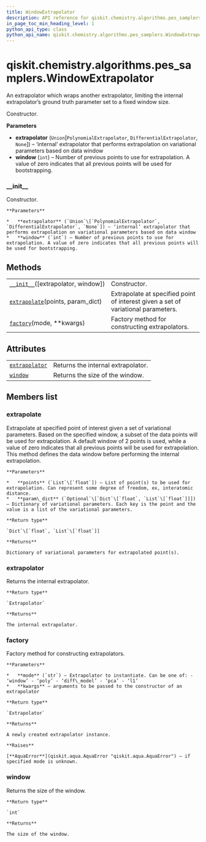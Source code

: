 ```yaml
---
title: WindowExtrapolator
description: API reference for qiskit.chemistry.algorithms.pes_samplers.WindowExtrapolator
in_page_toc_min_heading_level: 1
python_api_type: class
python_api_name: qiskit.chemistry.algorithms.pes_samplers.WindowExtrapolator
---
```


<span id="qiskit-chemistry-algorithms-pes-samplers-windowextrapolator" />

# qiskit.chemistry.algorithms.pes\_samplers.WindowExtrapolator

<Class id="qiskit.chemistry.algorithms.pes_samplers.WindowExtrapolator" isDedicatedPage={true} github="https://github.com/qiskit-community/qiskit-aqua/tree/stable/0.8/qiskit/chemistry/algorithms/pes_samplers/extrapolator.py" signature="WindowExtrapolator(extrapolator=None, window=2)" modifiers="class">
  An extrapolator which wraps another extrapolator, limiting the internal extrapolator’s ground truth parameter set to a fixed window size.

  Constructor.

  **Parameters**

  *   **extrapolator** (`Union`\[`PolynomialExtrapolator`, `DifferentialExtrapolator`, `None`]) – ‘internal’ extrapolator that performs extrapolation on variational parameters based on data window
  *   **window** (`int`) – Number of previous points to use for extrapolation. A value of zero indicates that all previous points will be used for bootstrapping.

  ### \_\_init\_\_

  <Function id="qiskit.chemistry.algorithms.pes_samplers.WindowExtrapolator.__init__" signature="__init__(extrapolator=None, window=2)">
    Constructor.

    **Parameters**

    *   **extrapolator** (`Union`\[`PolynomialExtrapolator`, `DifferentialExtrapolator`, `None`]) – ‘internal’ extrapolator that performs extrapolation on variational parameters based on data window
    *   **window** (`int`) – Number of previous points to use for extrapolation. A value of zero indicates that all previous points will be used for bootstrapping.
  </Function>

  ## Methods

  |                                                                                                                                                                                          |                                                                                   |
  | ---------------------------------------------------------------------------------------------------------------------------------------------------------------------------------------- | --------------------------------------------------------------------------------- |
  | [`__init__`](#qiskit.chemistry.algorithms.pes_samplers.WindowExtrapolator.__init__ "qiskit.chemistry.algorithms.pes_samplers.WindowExtrapolator.__init__")(\[extrapolator, window])      | Constructor.                                                                      |
  | [`extrapolate`](#qiskit.chemistry.algorithms.pes_samplers.WindowExtrapolator.extrapolate "qiskit.chemistry.algorithms.pes_samplers.WindowExtrapolator.extrapolate")(points, param\_dict) | Extrapolate at specified point of interest given a set of variational parameters. |
  | [`factory`](#qiskit.chemistry.algorithms.pes_samplers.WindowExtrapolator.factory "qiskit.chemistry.algorithms.pes_samplers.WindowExtrapolator.factory")(mode, \*\*kwargs)                | Factory method for constructing extrapolators.                                    |

  ## Attributes

  |                                                                                                                                                                        |                                    |
  | ---------------------------------------------------------------------------------------------------------------------------------------------------------------------- | ---------------------------------- |
  | [`extrapolator`](#qiskit.chemistry.algorithms.pes_samplers.WindowExtrapolator.extrapolator "qiskit.chemistry.algorithms.pes_samplers.WindowExtrapolator.extrapolator") | Returns the internal extrapolator. |
  | [`window`](#qiskit.chemistry.algorithms.pes_samplers.WindowExtrapolator.window "qiskit.chemistry.algorithms.pes_samplers.WindowExtrapolator.window")                   | Returns the size of the window.    |

  ## Members list

  ### extrapolate

  <Function id="qiskit.chemistry.algorithms.pes_samplers.WindowExtrapolator.extrapolate" signature="extrapolate(points, param_dict)">
    Extrapolate at specified point of interest given a set of variational parameters. Based on the specified window, a subset of the data points will be used for extrapolation. A default window of 2 points is used, while a value of zero indicates that all previous points will be used for extrapolation. This method defines the data window before performing the internal extrapolation.

    **Parameters**

    *   **points** (`List`\[`float`]) – List of point(s) to be used for extrapolation. Can represent some degree of freedom, ex, interatomic distance.
    *   **param\_dict** (`Optional`\[`Dict`\[`float`, `List`\[`float`]]]) – Dictionary of variational parameters. Each key is the point and the value is a list of the variational parameters.

    **Return type**

    `Dict`\[`float`, `List`\[`float`]]

    **Returns**

    Dictionary of variational parameters for extrapolated point(s).
  </Function>

  ### extrapolator

  <Attribute id="qiskit.chemistry.algorithms.pes_samplers.WindowExtrapolator.extrapolator">
    Returns the internal extrapolator.

    **Return type**

    `Extrapolator`

    **Returns**

    The internal extrapolator.
  </Attribute>

  ### factory

  <Function id="qiskit.chemistry.algorithms.pes_samplers.WindowExtrapolator.factory" signature="factory(mode, **kwargs)" modifiers="static">
    Factory method for constructing extrapolators.

    **Parameters**

    *   **mode** (`str`) – Extrapolator to instantiate. Can be one of: - ‘window’ - ‘poly’ - ‘diff\_model’ - ‘pca’ - ‘l1’
    *   **kwargs** – arguments to be passed to the constructor of an extrapolator

    **Return type**

    `Extrapolator`

    **Returns**

    A newly created extrapolator instance.

    **Raises**

    [**AquaError**](qiskit.aqua.AquaError "qiskit.aqua.AquaError") – if specified mode is unknown.
  </Function>

  ### window

  <Attribute id="qiskit.chemistry.algorithms.pes_samplers.WindowExtrapolator.window">
    Returns the size of the window.

    **Return type**

    `int`

    **Returns**

    The size of the window.
  </Attribute>
</Class>

